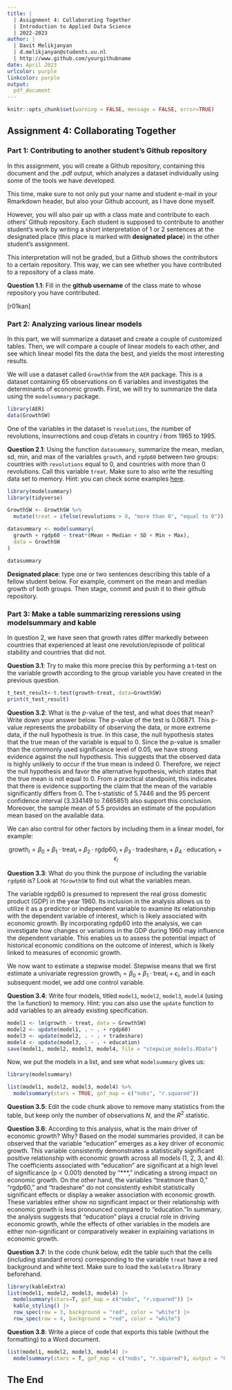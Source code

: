 ```yaml
---
title: | 
  | Assignment 4: Collaborating Together
  | Introduction to Applied Data Science
  | 2022-2023
author: |
  | Davit Melikjanyan
  | d.melikjanyan@students.uu.nl
  | http://www.github.com/yourgithubname
date: April 2023
urlcolor: purple
linkcolor: purple
output: 
  pdf_document
---
```


```r
knitr::opts_chunk$set(warning = FALSE, message = FALSE, error=TRUE)
```

## Assignment 4: Collaborating Together 

### Part 1: Contributing to another student's Github repository

In this assignment, you will create a Github repository, containing this document and the .pdf output, which analyzes a dataset individually using some of the tools we have developed. 

This time, make sure to not only put your name and student e-mail in your Rmarkdown header, but also your Github account, as I have done myself. 

However, you will also pair up with a class mate and contribute to each others' Github repository. Each student is supposed to contribute to another student's work by writing a short interpretation of 1 or 2 sentences at the designated place (this place is marked with **designated place**) in the other student's assignment. 

This interpretation will not be graded, but a Github shows the contributors to a certain repository. This way, we can see whether you have contributed to a repository of a class mate. 

**Question 1.1**: Fill in the __github username__ of the class mate to whose repository you have contributed. 

[r01kan]

### Part 2: Analyzing various linear models

In this part, we will summarize a dataset and create a couple of customized tables. Then, we will compare a couple of linear models to each other, and see which linear model fits the data the best, and yields the most interesting results.

We will use a dataset called `GrowthSW` from the `AER` package. This is a dataset containing 65 observations on 6 variables and investigates the determinants of economic growth. First, we will try to summarize the data using the `modelsummary` package. 

```r
library(AER)
data(GrowthSW)
```

One of the variables in the dataset is `revolutions`, the number of revolutions, insurrections and coup d'etats in country $i$ from 1965 to 1995.

**Question 2.1**: Using the function `datasummary`, summarize the mean, median, sd, min, and max of the variables `growth`, and `rgdp60` between two groups: countries with `revolutions` equal to 0, and countries with more than 0 revolutions. Call this variable `treat`. Make sure to also write the resulting data set to memory. Hint: you can check some examples [here](https://vincentarelbundock.github.io/modelsummary/articles/datasummary.html#datasummary).

```r
library(modelsummary)
library(tidyverse)

GrowthSW <- GrowthSW %>%
  mutate(treat = ifelse(revolutions > 0, "more than 0", "equal to 0"))

datasummary <- modelsummary(
  growth + rgdp60 ~ treat*(Mean + Median + SD + Min + Max),
  data = GrowthSW
)

datasummary

```

**Designated place**: type one or two sentences describing this table of a fellow student below. For example, comment on the mean and median growth of both groups. Then stage, commit and push it to their github repository. 


### Part 3: Make a table summarizing reressions using modelsummary and kable

In question 2, we have seen that growth rates differ markedly between countries that experienced at least one revolution/episode of political stability and countries that did not. 

**Question 3.1**: Try to make this more precise this by performing a t-test on the variable growth according to the group variable you have created in the previous question. 

```r
t_test_result<-t.test(growth~treat, data=GrowthSW)
print(t_test_result)

```

**Question 3.2**: What is the $p$-value of the test, and what does that mean? Write down your answer below.
The p-value of the test is 0.06871. This p-value represents the probability of observing the data, or more extreme data, if the null hypothesis is true. In this case, the null hypothesis states that the true mean of the variable is equal to 0. Since the p-value is smaller than the commonly used significance level of 0.05, we have strong evidence against the null hypothesis. This suggests that the observed data is highly unlikely to occur if the true mean is indeed 0. Therefore, we reject the null hypothesis and favor the alternative hypothesis, which states that the true mean is not equal to 0. From a practical standpoint, this indicates that there is evidence supporting the claim that the mean of the variable significantly differs from 0. The t-statistic of 5.7446 and the 95 percent confidence interval (3.334149 to 7.665851) also support this conclusion. Moreover, the sample mean of 5.5 provides an estimate of the population mean based on the available data.


We can also control for other factors by including them in a linear model, for example:

$$
\text{growth}_i = \beta_0 + \beta_1 \cdot \text{treat}_i + \beta_2 \cdot \text{rgdp60}_i + \beta_3 \cdot \text{tradeshare}_i + \beta_4 \cdot \text{education}_i + \epsilon_i
$$

**Question 3.3**: What do you think the purpose of including the variable `rgdp60` is? Look at `?GrowthSW` to find out what the variables mean. 

The variable rgdp60 is presumed to represent the real gross domestic product (GDP) in the year 1960. Its inclusion in the analysis allows us to utilize it as a predictor or independent variable to examine its relationship with the dependent variable of interest, which is likely associated with economic growth. By incorporating rgdp60 into the analysis, we can investigate how changes or variations in the GDP during 1960 may influence the dependent variable. This enables us to assess the potential impact of historical economic conditions on the outcome of interest, which is likely linked to measures of economic growth.


We now want to estimate a stepwise model. Stepwise means that we first estimate a univariate regression $\text{growth}_i = \beta_0 + \beta_1 \cdot \text{treat}_i + \epsilon_i$, and in each subsequent model, we add one control variable. 

**Question 3.4**: Write four models, titled `model1`, `model2`, `model3`, `model4` (using the `lm` function) to memory. Hint: you can also use the `update` function to add variables to an already existing specification.

```r
model1 <- lm(growth ~ treat, data = GrowthSW)
model2 <- update(model1, . ~ . + rgdp60)
model3 <- update(model2, . ~ . + tradeshare)
model4 <- update(model3, . ~ . + education)
save(model1, model2, model3, model4, file = "stepwise_models.RData")

```

Now, we put the models in a list, and see what `modelsummary` gives us:

```r
library(modelsummary)

list(model1, model2, model3, model4) %>%
  modelsummary(stars = TRUE, gof_map = c("nobs", "r.squared"))

```

**Question 3.5**: Edit the code chunk above to remove many statistics from the table, but keep only the number of observations $N$, and the $R^2$ statistic. 

**Question 3.6**: According to this analysis, what is the main driver of economic growth? Why?
Based on the model summaries provided, it can be observed that the variable "education" emerges as a key driver of economic growth. This variable consistently demonstrates a statistically significant positive relationship with economic growth across all models (1, 2, 3, and 4). The coefficients associated with "education" are significant at a high level of significance (p < 0.001) denoted by "***," indicating a strong impact on economic growth. 
On the other hand, the variables "treatmore than 0," "rgdp60," and "tradeshare" do not consistently exhibit statistically significant effects or display a weaker association with economic growth. These variables either show no significant impact or their relationship with economic growth is less pronounced compared to "education."In summary, the analysis suggests that "education" plays a crucial role in driving economic growth, while the effects of other variables in the models are either non-significant or comparatively weaker in explaining variations in economic growth.

**Question 3.7**: In the code chunk below, edit the table such that the cells (including standard errors) corresponding to the variable `treat` have a red background and white text. Make sure to load the `kableExtra` library beforehand.

```r
library(kableExtra)
list(model1, model2, model3, model4) |>
  modelsummary(stars=T, gof_map = c("nobs", "r.squared")) |>
  kable_styling() |>
  row_spec(row = 3, background = "red", color = "white") |>
  row_spec(row = 4, background = "red", color = "white")

```

**Question 3.8**: Write a piece of code that exports this table (without the formatting) to a Word document. 

```r
list(model1, model2, model3, model4) |>
  modelsummary(stars = T, gof_map = c("nobs", "r.squared"), output = "Growth.docx")
```


## The End
